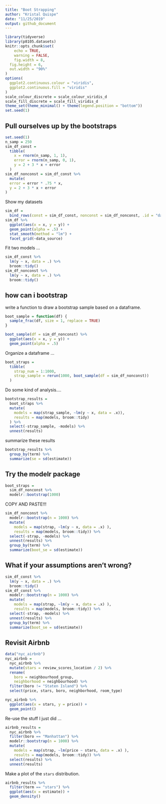 ```yaml
---
title: "Boot Strapping"
author: "Kristal Quispe"
date: "11/25/2019"
output: github_document
---
```


```r
library(tidyverse)
library(p8105.datasets)
knitr::opts_chunk$set(
	echo = TRUE,
	warning = FALSE,
	fig.width = 8, 
  fig.height = 6,
  out.width = "90%"
)
options(
  ggplot2.continuous.colour = "viridis",
  ggplot2.continuous.fill = "viridis"
)
scale_colour_discrete = scale_colour_viridis_d
scale_fill_discrete = scale_fill_viridis_d
theme_set(theme_minimal() + theme(legend.position = "bottom"))
set.seed(1)
```


## Pull ourselves up by the bootstraps


```r
set.seed(1)
n_samp = 250
sim_df_const = 
  tibble(
    x = rnorm(n_samp, 1, 1),
    error = rnorm(n_samp, 0, 1),
    y = 2 + 3 * x + error
  )
sim_df_nonconst = sim_df_const %>% 
  mutate(
  error = error * .75 * x,
  y = 2 + 3 * x + error
)
```


Show my datasets

```r
sim_df = 
  bind_rows(const = sim_df_const, nonconst = sim_df_nonconst, .id = "data_source") 
sim_df %>% 
  ggplot(aes(x = x, y = y)) + 
  geom_point(alpha = .5) +
  stat_smooth(method = "lm") +
  facet_grid(~data_source) 
```

Fit two models ...

```r
sim_df_const %>% 
  lm(y ~ x, data = .) %>% 
  broom::tidy()
sim_df_nonconst %>% 
  lm(y ~ x, data = .) %>% 
  broom::tidy()
```


## how can i bootstrap

write a function to draw a bootstrap sample based on a dataframe.

```r
boot_sample = function(df) {
  sample_frac(df, size = 1, replace = TRUE)
}
```

```r
boot_sample(df = sim_df_nonconst) %>% 
  ggplot(aes(x = x, y = y)) + 
  geom_point(alpha = .5)
```

Organize a dataframe ...

```r
boot_straps = 
  tibble(
    strap_num = 1:1000,
    strap_sample = rerun(1000, boot_sample(df = sim_df_nonconst))
  )
```

Do some kind of analysis....

```r
bootstrap_results = 
  boot_straps %>% 
  mutate(
    models = map(strap_sample, ~lm(y ~ x, data = .x)),
    results = map(models, broom::tidy)
  ) %>% 
  select(-strap_sample, -models) %>% 
  unnest(results)
```

summarize these results 

```r
bootstrap_results %>% 
  group_by(term) %>% 
  summarize(se = sd(estimate))
```


## Try the modelr package

```r
boot_straps = 
  sim_df_nonconst %>% 
  modelr::bootstrap(1000)
```


COPY AND PASTE!!!

```r
sim_df_nonconst %>% 
  modelr::bootstrap(n = 1000) %>% 
  mutate(
    models = map(strap, ~lm(y ~ x, data = .x) ),
    results = map(models, broom::tidy)) %>% 
  select(-strap, -models) %>% 
  unnest(results) %>% 
  group_by(term) %>% 
  summarize(boot_se = sd(estimate))
```


## What if your assumptions aren't wrong?


```r
sim_df_const %>% 
  lm(y ~ x, data = .) %>% 
  broom::tidy()
sim_df_const %>% 
  modelr::bootstrap(n = 1000) %>% 
  mutate(
    models = map(strap, ~lm(y ~ x, data = .x) ),
    results = map(models, broom::tidy)) %>% 
  select(-strap, -models) %>% 
  unnest(results) %>% 
  group_by(term) %>% 
  summarize(boot_se = sd(estimate))
```


## Revisit Airbnb

```r
data("nyc_airbnb")
nyc_airbnb = 
  nyc_airbnb %>% 
  mutate(stars = review_scores_location / 2) %>% 
  rename(
    boro = neighbourhood_group,
    neighborhood = neighbourhood) %>% 
  filter(boro != "Staten Island") %>% 
  select(price, stars, boro, neighborhood, room_type)
```

```r
nyc_airbnb %>% 
  ggplot(aes(x = stars, y = price)) +
  geom_point()
```


Re-use the stuff I just did ...

```r
airbnb_results = 
  nyc_airbnb %>%
  filter(boro == "Manhattan") %>% 
  modelr::bootstrap(n = 1000) %>% 
  mutate(
    models = map(strap, ~lm(price ~ stars, data = .x) ),
    results = map(models, broom::tidy)) %>% 
  select(results) %>% 
  unnest(results)
```

Make a plot of the `stars` distribution.

```r
airbnb_results %>% 
  filter(term == "stars") %>% 
  ggplot(aes(x = estimate)) + 
  geom_density()
```